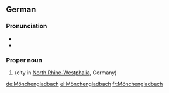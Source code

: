 ==German==
{{wikipedia}}
{{wikipedia|lang=de}}

===Pronunciation===
* {{IPA|/ˌmœnçənˈɡlaːtbax/|lang=de}}
* {{audio|De-Mönchengladbach.ogg|Audio|lang=de}}

===Proper noun===
{{de-proper noun|n}}

# {{l|en|Mönchengladbach}} (city in [[North Rhine-Westphalia]], Germany)

{{catlangcode|de|Cities|Germany}}

[[de:Mönchengladbach]]
[[el:Mönchengladbach]]
[[fr:Mönchengladbach]]